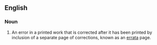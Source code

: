 ==English==
===Noun===
#An error in a printed work that is corrected after it has been printed by inclusion of a separate page of corrections, known as an [[errata]] page.